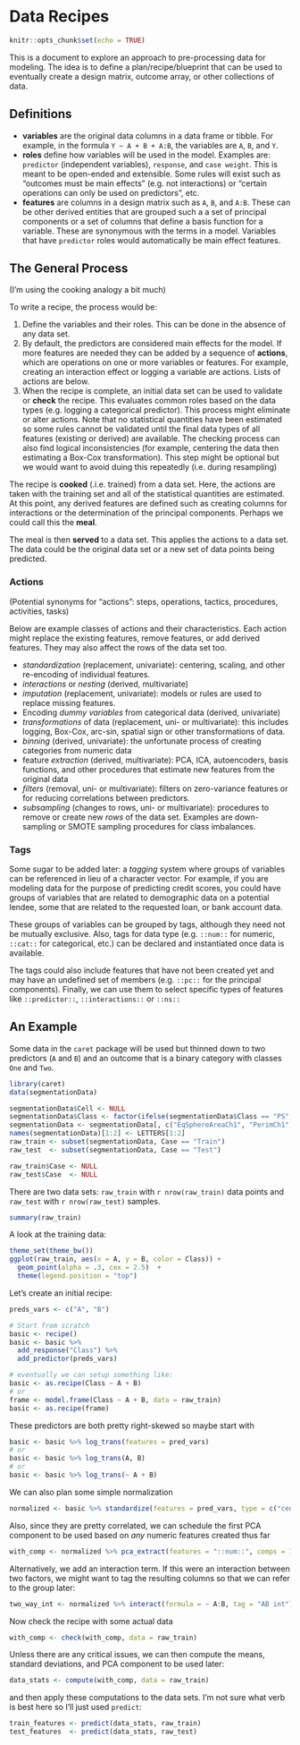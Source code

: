 # Data Recipes

```r
knitr::opts_chunk$set(echo = TRUE)
```

This is a document to explore an approach to pre-processing data for modeling. The idea is to define a plan/recipe/blueprint that can be used to eventually create a design matrix,  outcome array, or other collections of data.

## Definitions

* __variables__ are the original data columns in a data frame or tibble. For example, in the formula `Y ~ A + B + A:B`, the variables are `A`, `B`, and `Y`. 
* __roles__ define how variables will be used in the model. Examples are: `predictor` (independent variables), `response`, and `case weight`. This is meant to be open-ended and extensible. Some rules will exist such as "outcomes must be main effects" (e.g. not interactions) or "certain operations can only be used on predictors", etc. 
* __features__ are columns in a design matrix such as `A`, `B`, and `A:B`. These can be other derived entities that are grouped such a a set of principal components or a set of columns that define a basis function for a variable. These are synonymous with the terms in a model. Variables that have `predictor` roles would automatically be main effect features.  

## The General Process

(I'm using the cooking analogy a bit much)

To write a recipe, the process would be:
  
1. Define the variables and their roles. This can be done in the absence of any data set. 
1. By default, the predictors are considered main effects for the model. If more features are needed they can be added by a sequence of __actions__, which are operations on one or more variables or features. For example, creating an interaction effect or logging a variable are actions. Lists of actions are below. 
1. When the recipe is complete, an initial data set can be used to validate or __check__ the recipe. This evaluates common roles based on the data types (e.g. logging a categorical predictor). This process might eliminate or alter actions. Note that no statistical quantities have been estimated so some rules cannot be validated until the final data types of all features (existing or derived) are available. The checking process can also find logical inconsistencies (for example, centering the data then estimating a Box-Cox transformation). This step might be optional but we would want to avoid duing this repeatedly (i.e. during resampling)

The recipe is __cooked__ (.i.e. trained) from a data set. Here, the actions are taken with the training set and all of the statistical quantities are estimated. At this point, any derived features are defined such as creating columns for interactions or the determination of the principal components. Perhaps we could call this the __meal__.

The meal is then __served__ to a data set. This applies the actions to a data set. The data could be the original data set or a new set of data points being predicted.



### Actions

(Potential synonyms for "actions": steps, operations, tactics, procedures, activities, tasks)

Below are example classes of actions and their characteristics. Each action might replace the existing features, remove features, or add derived features. They may also affect the rows of the data set too.
                                                                                                  
* *standardization* (replacement, univariate): centering, scaling, and other re-encoding of individual features. 
* *interactions* or *nesting* (derived, multivariate)
* *imputation* (replacement, univariate): models or rules are used to replace missing features. 
* Encoding *dummy variables* from categorical data (derived, univariate)
* *transformations* of data (replacement, uni- or multivariate): this includes logging, Box-Cox, arc-sin, spatial sign or other transformations of data. 
* *binning* (derived, univariate): the unfortunate process of creating categories from numeric data
* feature *extraction* (derived, multivariate): PCA, ICA, autoencoders, basis functions, and other procedures that estimate new features from the original data
* *filters* (removal, uni- or multivariate): filters on zero-variance features or for reducing correlations between predictors. 
* *subsampling* (changes to rows, uni- or multivariate): procedures to remove or create new *rows* of the data set. Examples are down-sampling or SMOTE sampling procedures for class imbalances. 


### Tags

Some sugar to be added later: a _tagging_ system where groups of variables can be referenced in lieu of a character vector.  For example, if you are modeling data for the purpose of predicting credit scores, you could have groups of variables that are related to demographic data on a potential lendee, some that are related to the requested loan, or bank account data. 

These groups of variables can be grouped by tags, although they need not be mutually exclusive. Also, tags for data type (e.g. `::num::` for numeric, `::cat::` for categorical, etc.) can be declared and instantiated once data is available. 

The tags could also include features that have not been created yet and may have an undefined set of members (e.g. `::pc::` for the principal components). Finally, we can use them to select specific types of features like `::predictor::`, `::interactions::` or `::ns::` 

## An Example

Some data in the `caret` package will be used but thinned down to two predictors (`A` and `B`) and an outcome that is a binary category with classes `One` and `Two`. 
```r
library(caret)
data(segmentationData)

segmentationData$Cell <- NULL
segmentationData$Class <- factor(ifelse(segmentationData$Class == "PS", "One", "Two"))
segmentationData <- segmentationData[, c("EqSphereAreaCh1", "PerimCh1", "Class", "Case")]
names(segmentationData)[1:2] <- LETTERS[1:2]
raw_train <- subset(segmentationData, Case == "Train")
raw_test  <- subset(segmentationData, Case == "Test")

raw_train$Case <- NULL
raw_test$Case  <- NULL
```
There are two data sets: `raw_train` with `r nrow(raw_train)` data points and `raw_test` with `r nrow(raw_test)` samples.

```r
summary(raw_train)
```

A look at the training data:

```r
theme_set(theme_bw())
ggplot(raw_train, aes(x = A, y = B, color = Class)) + 
  geom_point(alpha = .3, cex = 2.5)  + 
  theme(legend.position = "top")
```


Let's create an initial recipe:

```r
preds_vars <- c("A", "B")

# Start from scratch
basic <- recipe()
basic <- basic %>% 
  add_response("Class") %>%
  add_predictor(preds_vars)

# eventually we can setup something like:
basic <- as.recipe(Class ~ A + B)
# or
frame <- model.frame(Class ~ A + B, data = raw_train)
basic <- as.recipe(frame)
```

These predictors are both pretty right-skewed so maybe start with
```r
basic <- basic %>% log_trans(features = pred_vars) 
# or 
basic <- basic %>% log_trans(A, B)
# or 
basic <- basic %>% log_trans(~ A + B)
```

We can also plan some simple normalization
```r
normalized <- basic %>% standardize(features = pred_vars, type = c("center", "scale"))
```

Also, since they are pretty correlated, we can schedule the first PCA component to be used based on _any_ numeric features created thus far
```r
with_comp <- normalized %>% pca_extract(features = "::num::", comps = 1)
```
Alternatively, we add an interaction term. If this were an interaction between two factors, we might want to tag the resulting columns so that we can refer to the group later: 
```r
two_way_int <- normalized %>% interact(formula = ~ A:B, tag = "AB int")
```

Now check the recipe with some actual data
```r
with_comp <- check(with_comp, data = raw_train)
```

Unless there are any critical issues, we can then compute the means, standard deviations, and PCA component to be used later:
```r
data_stats <- compute(with_comp, data = raw_train)
```
and then apply these computations to the data sets. I'm not sure what verb is best here so I'll just used `predict`: 
```r
train_features <- predict(data_stats, raw_train)
test_features  <- predict(data_stats, raw_test)
```

 